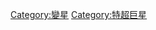 {{Commonscat|Luminous blue variable stars}}

[[Category:變星|Category:變星]]
[[Category:特超巨星|Category:特超巨星]]